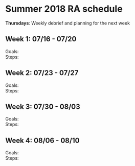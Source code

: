 # Summer 2018 RA schedule

**Thursdays**: Weekly debrief and planning for the next week

## Week 1: 07/16 - 07/20
Goals:  
Steps:  

## Week 2: 07/23 - 07/27
Goals:  
Steps:  

## Week 3: 07/30 - 08/03
Goals:  
Steps:  

## Week 4: 08/06 - 08/10
Goals:  
Steps:  
